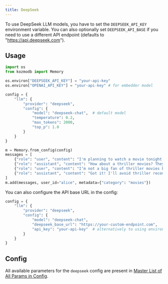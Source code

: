 ```yaml
---
title: DeepSeek
---
```


<Snippet file="paper-release.mdx" />

To use DeepSeek LLM models, you have to set the `DEEPSEEK_API_KEY` environment variable. You can also optionally set `DEEPSEEK_API_BASE` if you need to use a different API endpoint (defaults to "https://api.deepseek.com").

## Usage

```python
import os
from kozmodb import Memory

os.environ["DEEPSEEK_API_KEY"] = "your-api-key"
os.environ["OPENAI_API_KEY"] = "your-api-key" # for embedder model

config = {
    "llm": {
        "provider": "deepseek",
        "config": {
            "model": "deepseek-chat",  # default model
            "temperature": 0.2,
            "max_tokens": 2000,
            "top_p": 1.0
        }
    }
}

m = Memory.from_config(config)
messages = [
    {"role": "user", "content": "I'm planning to watch a movie tonight. Any recommendations?"},
    {"role": "assistant", "content": "How about a thriller movies? They can be quite engaging."},
    {"role": "user", "content": "I’m not a big fan of thriller movies but I love sci-fi movies."},
    {"role": "assistant", "content": "Got it! I'll avoid thriller recommendations and suggest sci-fi movies in the future."}
]
m.add(messages, user_id="alice", metadata={"category": "movies"})
```

You can also configure the API base URL in the config:

```python
config = {
    "llm": {
        "provider": "deepseek",
        "config": {
            "model": "deepseek-chat",
            "deepseek_base_url": "https://your-custom-endpoint.com",
            "api_key": "your-api-key"  # alternatively to using environment variable
        }
    }
}
```

## Config

All available parameters for the `deepseek` config are present in [Master List of All Params in Config](../config).